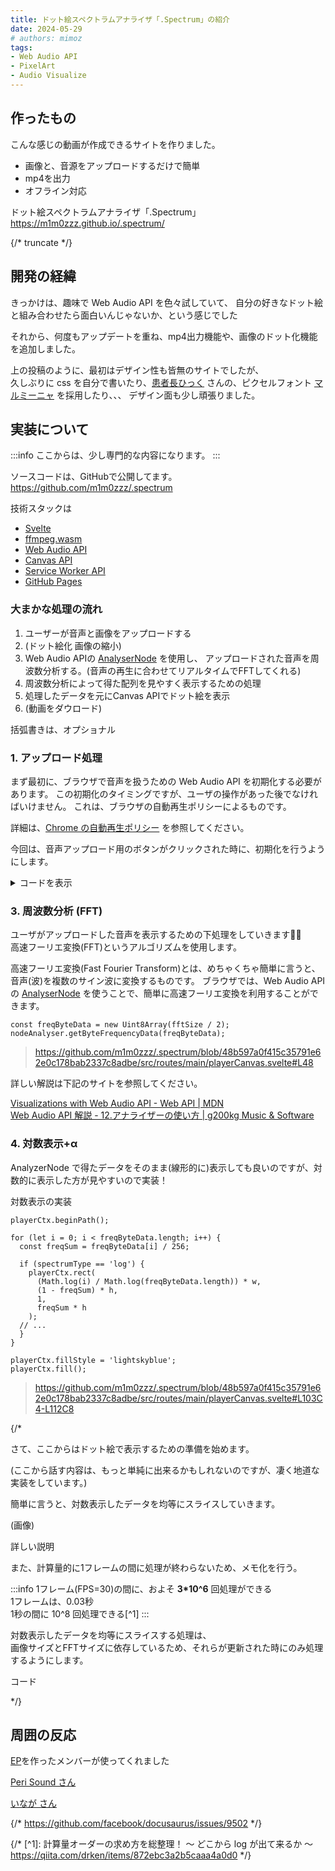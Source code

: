 ```yaml
---
title: ドット絵スペクトラムアナライザ「.Spectrum」の紹介
date: 2024-05-29
# authors: mimoz
tags:
- Web Audio API
- PixelArt
- Audio Visualize
---
```



## 作ったもの

こんな感じの動画が作成できるサイトを作りました。

<TwitterTweetEmbed
  tweetId='1687695554720243712'
/>

- 画像と、音源をアップロードするだけで簡単
- mp4を出力
- オフライン対応

ドット絵スペクトラムアナライザ「.Spectrum」  
https://m1m0zzz.github.io/.spectrum/

{/* truncate */}

## 開発の経緯

きっかけは、趣味で Web Audio API を色々試していて、
自分の好きなドット絵と組み合わせたら面白いんじゃないか、という感じでした

それから、何度もアップデートを重ね、mp4出力機能や、画像のドット化機能を追加しました。

上の投稿のように、最初はデザイン性も皆無のサイトでしたが、  
久しぶりに css を自分で書いたり、[患者長ひっく](https://twitter.com/hicchicc) さんの、ピクセルフォント [マルミーニャ](https://00ff.booth.pm/items/5435640) を採用したり、、、
デザイン面も少し頑張りました。

<TwitterTweetEmbed
  tweetId='1723598841713471852'
/>

## 実装について

:::info
ここからは、少し専門的な内容になります。
:::

ソースコードは、GitHubで公開してます。  
https://github.com/m1m0zzz/.spectrum

技術スタックは

- [Svelte](https://svelte.jp/)
- [ffmpeg.wasm](https://ffmpegwasm.netlify.app/)
- [Web Audio API](https://developer.mozilla.org/ja/docs/Web/API/Web_Audio_API)
- [Canvas API](https://developer.mozilla.org/ja/docs/Web/API/Canvas_API)
- [Service Worker API](https://developer.mozilla.org/ja/docs/Web/API/Service_Worker_API)
- [GitHub Pages](https://docs.github.com/ja/pages/getting-started-with-github-pages/about-github-pages)


### 大まかな処理の流れ

1. ユーザーが音声と画像をアップロードする
2. (ドット絵化 画像の縮小)
3. Web Audio APIの [AnalyserNode](https://developer.mozilla.org/ja/docs/Web/API/AnalyserNode) を使用し、
   アップロードされた音声を周波数分析する。(音声の再生に合わせてリアルタイムでFFTしてくれる)
4. 周波数分析によって得た配列を見やすく表示するための処理
5. 処理したデータを元にCanvas APIでドット絵を表示
6. (動画をダウロード)

括弧書きは、オプショナル

### 1. アップロード処理

まず最初に、ブラウザで音声を扱うための Web Audio API を初期化する必要があります。
この初期化のタイミングですが、ユーザの操作があった後でなければいけません。
これは、ブラウザの自動再生ポリシーによるものです。

詳細は、[Chrome の自動再生ポリシー](https://developer.chrome.com/blog/autoplay?hl=ja#webaudio) を参照してください。

今回は、音声アップロード用のボタンがクリックされた時に、初期化を行うようにします。

<details>
  <summary>コードを表示</summary>
  <div>
  ```tsx title="/src/routes/main/audioUploader.svelte"
  // ... (省略)

  const uploadSound = async () => {
    if (!audioRef) return;
    const result = await toBase64(files[0]);

    audioRef.src = result;
    audioLoaded = true;

    if (!audioContext) {
      // highlight-next-line
      audioContext = new AudioContext();

      // ... (省略)

      dispatch('message', {
        audioContext: audioContext,
        // ... (省略)
      })
    }
  }

  // html

  <section>
    <h3>🎵 {$_('upload_audio')}</h3>
    <input
      type="file"
      accept="audio/*"
      aria-label="Upload audio"
      bind:files
      on:change={() => uploadSound()}
    /><br />
    <audio controls={audioLoaded} src="" controlslist="nodownload" bind:this={audioRef} />
  </section>
  ```
  </div>

  > https://github.com/m1m0zzz/.spectrum/blob/48b597a0f415c35791e62e0c178bab2337c8adbe/src/routes/main/audioUploader.svelte#L26

</details>



### 3. 周波数分析 (FFT)

ユーザがアップロードした音声を表示するための下処理をしていきます🥩🧂  
高速フーリエ変換(FFT)というアルゴリズムを使用します。

高速フーリエ変換(Fast Fourier Transform)とは、めちゃくちゃ簡単に言うと、音声(波)を複数のサイン波に変換するものです。
ブラウザでは、Web Audio APIの [AnalyserNode](https://developer.mozilla.org/ja/docs/Web/API/AnalyserNode) を使うことで、簡単に高速フーリエ変換を利用することができます。

```tsx title="/src/routes/main/playerCanvas.svelte"
const freqByteData = new Uint8Array(fftSize / 2);
nodeAnalyser.getByteFrequencyData(freqByteData);
```

> https://github.com/m1m0zzz/.spectrum/blob/48b597a0f415c35791e62e0c178bab2337c8adbe/src/routes/main/playerCanvas.svelte#L48


詳しい解説は下記のサイトを参照してください。

[Visualizations with Web Audio API - Web API | MDN](https://developer.mozilla.org/ja/docs/Web/API/Web_Audio_API/Visualizations_with_Web_Audio_API)  
[Web Audio API 解説 - 12.アナライザーの使い方 | g200kg Music & Software](https://www.g200kg.com/jp/docs/webaudio/analyser.html)


### 4. 対数表示+α

AnalyzerNode で得たデータをそのまま(線形的に)表示しても良いのですが、対数的に表示した方が見やすいので実装！

対数表示の実装

```tsx title="/src/routes/main/playerCanvas.svelte"
playerCtx.beginPath();

for (let i = 0; i < freqByteData.length; i++) {
  const freqSum = freqByteData[i] / 256;

  if (spectrumType == 'log') {
    playerCtx.rect(
      (Math.log(i) / Math.log(freqByteData.length)) * w,
      (1 - freqSum) * h,
      1,
      freqSum * h
    );
  // ...
  }
}

playerCtx.fillStyle = 'lightskyblue';
playerCtx.fill();
```

> https://github.com/m1m0zzz/.spectrum/blob/48b597a0f415c35791e62e0c178bab2337c8adbe/src/routes/main/playerCanvas.svelte#L103C4-L112C8

{/*

さて、ここからはドット絵で表示するための準備を始めます。

(ここから話す内容は、もっと単純に出来るかもしれないのですが、凄く地道な実装をしています。)

簡単に言うと、対数表示したデータを均等にスライスしていきます。

(画像)

詳しい説明

また、計算量的に1フレームの間に処理が終わらないため、メモ化を行う。

:::info
1フレーム(FPS=30)の間に、およそ **3*10^6** 回処理ができる  
1フレームは、0.03秒  
1秒の間に 10^8 回処理できる[^1]
:::

対数表示したデータを均等にスライスする処理は、  
画像サイズとFFTサイズに依存しているため、それらが更新された時にのみ処理するようにします。

コード

*/}


## 周囲の反応

[EP](https://tr.ee/FZ0RWdKxpo)を作ったメンバーが使ってくれました

[Peri Sound さん](https://twitter.com/Peri_music)

<TwitterTweetEmbed
  tweetId='1723673759129985453'
/>


[いなが さん](https://twitter.com/inaga_P)

<TwitterTweetEmbed
  tweetId='1723685148468928613'
/>

{/* https://github.com/facebook/docusaurus/issues/9502 */}

{/* [^1]: 計算量オーダーの求め方を総整理！ 〜 どこから log が出て来るか 〜 
  https://qiita.com/drken/items/872ebc3a2b5caaa4a0d0 */}

